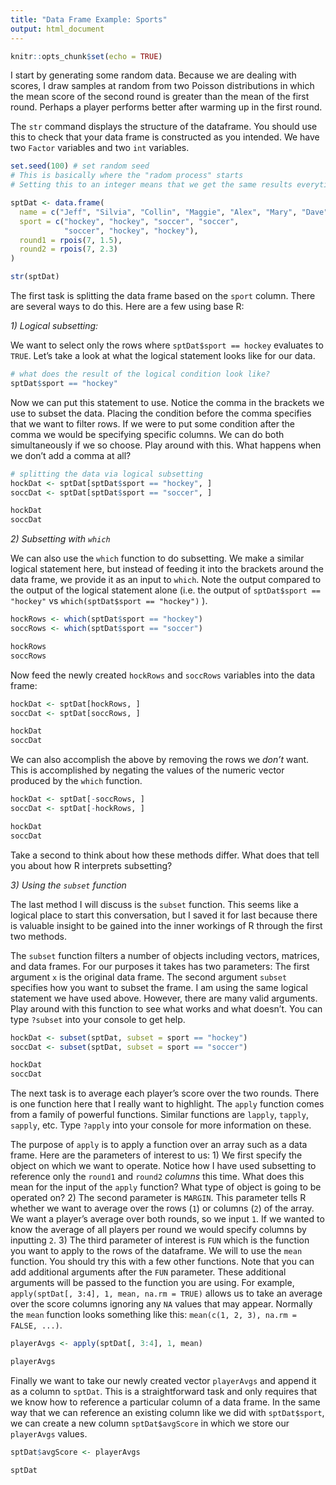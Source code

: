 ```yaml
---
title: "Data Frame Example: Sports"
output: html_document
---
```


```r
knitr::opts_chunk$set(echo = TRUE)
```

I start by generating some random data. Because we are dealing with scores, I draw samples at random from two Poisson distributions in which the mean score of the second round is greater than the mean of the first round. Perhaps a player performs better after warming up in the first round.

The `str` command displays the structure of the dataframe. You should use this to check that your data frame is constructed as you intended. We have two `Factor` variables and two `int` variables.

```r
set.seed(100) # set random seed
# This is basically where the "radom process" starts
# Setting this to an integer means that we get the same results everytime.

sptDat <- data.frame(
  name = c("Jeff", "Silvia", "Collin", "Maggie", "Alex", "Mary", "Dave"),
  sport = c("hockey", "hockey", "soccer", "soccer",
            "soccer", "hockey", "hockey"),
  round1 = rpois(7, 1.5),
  round2 = rpois(7, 2.3)
)

str(sptDat)

```
 
The first task is splitting the data frame based on the `sport` column. There are several ways to do this. Here are a few using base R:

*1) Logical subsetting:*

We want to select only the rows where `sptDat$sport == hockey` evaluates to `TRUE`. Let's take a look at what the logical statement looks like for our data.

```r

# what does the result of the logical condition look like?
sptDat$sport == "hockey"

```

Now we can put this statement to use. Notice the comma in the brackets we use to subset the data. Placing the condition before the comma specifies that we want to filter rows. If we were to put some condition after the comma we would be specifying specific columns. We can do both simultaneously if we so choose. Play around with this. What happens when we don't add a comma at all?

```r

# splitting the data via logical subsetting
hockDat <- sptDat[sptDat$sport == "hockey", ]
soccDat <- sptDat[sptDat$sport == "soccer", ]

hockDat
soccDat

```

*2) Subsetting with `which`*

We can also use the `which` function to do subsetting. We make a similar logical statement here, but instead of feeding it into the brackets around the data frame, we provide it as an input to `which`. Note the output compared to the output of the logical statement alone (i.e. the output of `sptDat$sport == "hockey"` vs `which(sptDat$sport == "hockey")` ).

```r

hockRows <- which(sptDat$sport == "hockey")
soccRows <- which(sptDat$sport == "soccer")

hockRows
soccRows

```

Now feed the newly created `hockRows` and `soccRows` variables into the data frame:

```r

hockDat <- sptDat[hockRows, ]
soccDat <- sptDat[soccRows, ]

hockDat
soccDat

```

We can also accomplish the above by removing the rows we *don't* want. This is accomplished by negating the values of the numeric vector produced by the `which` function.

```r

hockDat <- sptDat[-soccRows, ]
soccDat <- sptDat[-hockRows, ]

hockDat
soccDat

```

Take a second to think about how these methods differ. What does that tell you about how R interprets subsetting?

*3) Using the `subset` function*

The last method I will discuss is the `subset` function. This seems like a logical place to start this conversation, but I saved it for last because there is valuable insight to be gained into the inner workings of R through the first two methods.

The `subset` function filters a number of objects including vectors, matrices, and data frames. For our purposes it takes has two parameters: The first argument `x` is the original data frame. The second argument `subset` specifies how you want to subset the frame. I am using the same logical statement we have used above. However, there are many valid arguments. Play around with this function to see what works and what doesn't. You can type `?subset` into your console to get help.

```r

hockDat <- subset(sptDat, subset = sport == "hockey")
soccDat <- subset(sptDat, subset = sport == "soccer")

hockDat
soccDat

```

The next task is to average each player's score over the two rounds. There is one function here that I really want to highlight. The `apply` function comes from a family of powerful functions. Similar functions are `lapply`, `tapply`, `sapply`, etc. Type `?apply` into your console for more information on these.

The purpose of `apply` is to apply a function over an array such as a data frame. Here are the parameters of interest to us:
1) We first specify the object on which we want to operate. Notice how I have used subsetting to reference only the `round1` and `round2` *columns* this time. What does this mean for the input of the `apply` function? What type of object is going to be operated on? 
2) The second parameter is `MARGIN`. This parameter tells R whether we want to average over the rows (`1`) or columns (`2`) of the array. We want a player's average over both rounds, so we input `1`. If we wanted to know the average of all players per round we would specify columns by inputting `2`.
3) The third parameter of interest is `FUN` which is the function you want to apply to the rows of the dataframe. We will to use the `mean` function. You should try this with a few other functions. Note that you can add additional arguments after the `FUN` parameter. These additional arguments will be passed to the function you are using. For example, `apply(sptDat[, 3:4], 1, mean, na.rm = TRUE)` allows us to take an average over the score columns ignoring any `NA` values that may appear. Normally the `mean` function looks something like this: `mean(c(1, 2, 3), na.rm = FALSE, ...)`.


```r

playerAvgs <- apply(sptDat[, 3:4], 1, mean)

playerAvgs

```

Finally we want to take our newly created vector `playerAvgs` and append it as a column to `sptDat`. This is a straightforward task and only requires that we know how to reference a particular column of a data frame. In the same way that we can reference an existing column like we did with `sptDat$sport`, we can create a new column `sptDat$avgScore` in which we store our `playerAvgs` values.

```r

sptDat$avgScore <- playerAvgs

sptDat

```












